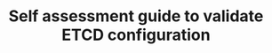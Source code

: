 ---
title: Self assessment guide to validate ETCD configuration
sidebar_label: Etcd
description: Self assessment guide to validate ETCD configuration
---